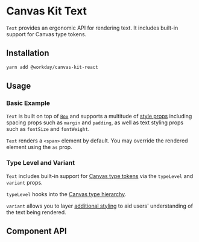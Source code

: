 

<Meta title="Components/Text/Text" />

# Canvas Kit Text

`Text` provides an ergonomic API for rendering text. It includes built-in support for Canvas type
tokens.

## Installation

```sh
yarn add @workday/canvas-kit-react
```

## Usage

### Basic Example

`Text` is built on top of [`Box`](/components/layout/box/) and supports a multitude of
[style props](/getting-started/for-developers/resources/style-props/) including spacing props such
as `margin` and `padding`, as well as text styling props such as `fontSize` and `fontWeight`.

`Text` renders a `<span>` element by default. You may override the rendered element using the `as`
prop.

<ExampleCodeBlock code={Basic} />

### Type Level and Variant

`Text` includes built-in support for [Canvas type tokens](/tokens/type/) via the `typeLevel` and
`variant` props.

`typeLevel` hooks into the [Canvas type hierarchy](/tokens/type/#type-styles).

<ExampleCodeBlock code={TypeLevel} />

`variant` allows you to layer [additional styling](/tokens/type/#variants) to aid users'
understanding of the text being rendered.

<ExampleCodeBlock code={Variant} />

## Component API

<SymbolDoc name="Text" fileName="/react/" />
